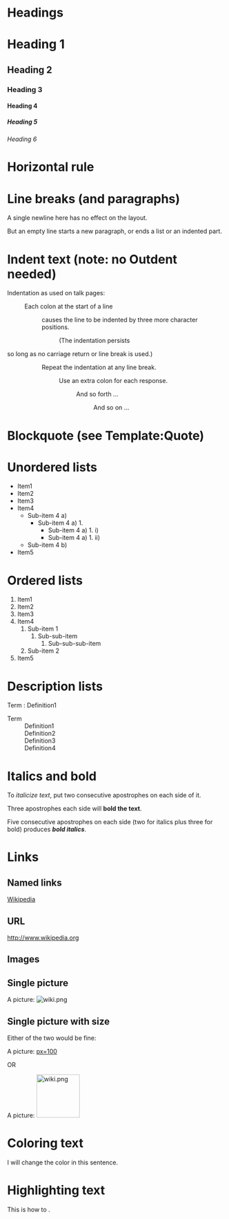 
= Headings =

= Heading 1 =
== Heading 2 ==
=== Heading 3 ===
==== Heading 4 ====
===== Heading 5 =====
====== Heading 6 ======

= Horizontal rule =


= Line breaks (and paragraphs) =

A single newline here
has no effect on the layout.

But an empty line starts a new paragraph, 
or ends a list or an indented part.

= Indent text (note: no Outdent needed) =

Indentation as used on talk pages:

:Each colon at the start of a line
::causes the line to be indented by three more character positions.
:::(The indentation persists
so long as no carriage return or line break is used.)
:::Repeat the indentation at any line break.
::::Use an extra colon for each response.
:::::And so forth ...
::::::And so on ...

= Blockquote (see Template:Quote) =

{{Quote |text=Quoted material.  }}

{{Quote |text=Quoted material.  |author=First M. Last }}

= Unordered lists =

* Item1
* Item2
* Item3
* Item4
** Sub-item 4 a)
*** Sub-item 4 a) 1.
**** Sub-item 4 a) 1. i)
**** Sub-item 4 a) 1. ii)
** Sub-item 4 b)
* Item5

= Ordered lists =

# Item1
# Item2
# Item3
# Item4
## Sub-item 1
### Sub-sub-item
#### Sub-sub-sub-item
## Sub-item 2
# Item5

= Description lists =

; Term : Definition1

; Term
: Definition1
: Definition2
: Definition3
: Definition4

= Italics and bold =

To ''italicize text'', put two consecutive apostrophes on each side of it.

Three apostrophes each side will '''bold the text'''.

Five consecutive apostrophes on each side (two for italics plus three for bold) produces '''''bold italics'''''.

= Links =


== Named links ==

[http://www.wikipedia.org Wikipedia]

== URL ==
http://www.wikipedia.org


== Images ==

== Single picture ==

A picture: [[File:wiki.png]]

== Single picture with size ==

Either of the two would be fine:

A picture: [[File:wiki.png|px=100]]

OR

A picture: [[File:wiki.png|100px]]


= Coloring text =

I will change the color in {{color|blue|the middle part of}} this sentence.

= Highlighting text =

This is how to {{Font color||yellow|highlight part of a sentence}}.
